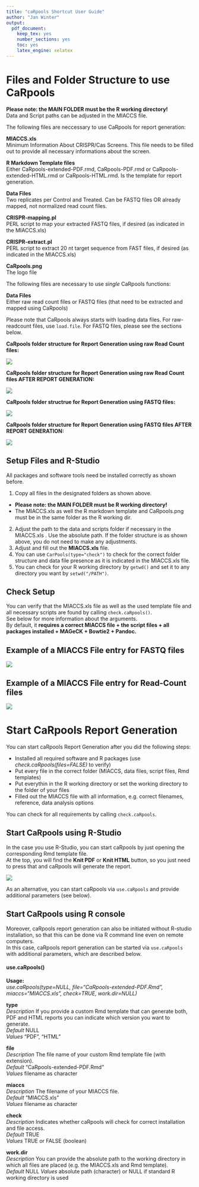 ```yaml
---
title: "caRpools Shortcut User Guide"
author: "Jan Winter"
output:
  pdf_document:
    keep_tex: yes
    number_sections: yes
    toc: yes
    latex_engine: xelatex
---
```


\newpage

\begin{center}
\includegraphics{./pictures/CaRpools.png}
\end{center}

\newpage

# Files and Folder Structure to use CaRpools

__Please note: the MAIN FOLDER must be the R working directory!__  
Data and Script paths can be adjusted in the MIACCS file.

The following files are neccessary to use CaRpools for report generation:  

**MIACCS.xls**  
Minimum Information About CRISPR/Cas Screens.  This file needs to be filled out to provide all necessary informations about the screen.  

**R Markdown Template files**  
Either CaRpools-extended-PDF.rmd, CaRpools-PDF.rmd or CaRpools-extended-HTML.rmd or CaRpools-HTML.rmd. Is the template for report generation.  

**Data Files**  
Two replicates per Control and Treated. Can be FASTQ files OR already mapped, not normalized read count files.  

**CRISPR-mapping.pl**  
PERL script to map your extracted FASTQ files, if desired (as indicated in the MIACCS.xls)  

**CRISPR-extract.pl**  
PERL script to extract 20 nt target sequence from FAST files, if desired (as indicated in the MIACCS.xls)  

**CaRpools.png**  
The logo file  

The following files are necessary to use _single_ CaRpools functions:  


**Data Files**  
Either raw read count files or FASTQ files (that need to be extracted and mapped using CaRpools)  

Please note that CaRpools always starts with loading data files. For raw-readcount files, use `load.file`. For FASTQ files, please see the sections below.



__CaRpools folder structure for Report Generation using raw Read Count files:__  

![](./pictures/folder-structure-before.png)



__CaRpools folder structure for Report Generation using raw Read Count files AFTER REPORT GENERATION:__

![](./pictures/folder-structure-FINAL.png)



__CaRpools folder structrue for Report Generation using FASTQ files:__  

![](./pictures/folder-structure-FASTQ-before.png)



__CaRpools folder structure for Report Generation using FASTQ files AFTER REPORT GENERATION:__

![](./pictures/folder-structure-FASTQ-FINAL.png)

\newpage

## Setup Files and R-Studio

All packages and software tools need be installed correctly as shown before.  

1. Copy all files in the designated folders as shown above.
  * __Please note: the MAIN FOLDER must be R working directory!__
  * The MIACCS.xls as well the R markdown template and CaRpools.png must be in the same folder as the R working dir.
2. Adjust the path to the data and scripts folder if necessary in the MIACCS.xls . Use the absolute path. If the folder structure is as shown above, you do not need to make any adjustments.
3. Adjust and fill out the **MIACCS.xls** file.
4. You can use `CarPools(type="check")` to check for the correct folder structure and data file presence as it is indicated in the MIACCS.xls file.
5. You can check for your R working directory by `getwd()` and set it to any directory you want by `setwd("/PATH")`.

## Check Setup

You can verify that the MIACCS.xls file as well as the used template file and all necessary scripts are found by calling `check.caRpools()`.  
See below for more information about the arguments.  
By default, it **requires a correct MIACCS file + the script files + all packages installed + MAGeCK + Bowtie2 + Pandoc.** 

## Example of a MIACCS File entry for FASTQ files

![](./pictures/miaccs-fastq.png)


## Example of a MIACCS File entry for Read-Count files

![](./pictures/miaccs-readcount.png)


# Start CaRpools Report Generation

You can start caRpools Report Generation after you did the following steps:

* Installed all required software and R packages (use _check.caRpools(files=FALSE)_ to verify)
* Put every file in the correct folder (MIACCS, data files, script files, Rmd templates)
* Put everythin in the R working directory or set the working directory to the folder of your files
* Filled out the MIACCS file with all information, e.g. correct filenames, reference, data analysis options

You can check for all requirements by calling `check.caRpools`.

## Start CaRpools using R-Studio

In the case you use R-Studio, you can start caRpools by just opening the corresponding Rmd template file.  
At the top, you will find the **Knit PDF** or **Knit HTML** button, so you just need to press that and caRpools will generate the report.  

![](./pictures/rstudio-knit.png)

As an alternative, you can start caRpools via `use.caRpools` and provide additional parameters (see below).  

## Start CaRpools using R console

Moreover, caRpools report generation can also be initiated without R-studio installation, so that this can be done via R command line even on remote computers.  
In this case, caRpools report generation can be started via `use.caRpools` with additional parameters, which are described below.  

#### use.caRpools()

**Usage:**  
*use.caRpools(type=NULL, file="CaRpools-extended-PDF.Rmd", miaccs="MIACCS.xls", check=TRUE, work.dir=NULL)*  

**type**  
*Description* If you provide a custom Rmd template that can generate both, PDF and HTML reports you can indicate which version you want to generate.  
*Default* NULL  
*Values* "PDF", "HTML"  

**file**  
*Description* The file name of your custom Rmd template file (with extension).  
*Default* "CaRpools-extended-PDF.Rmd"  
*Values* filename as character  

**miaccs**  
*Description* The filename of your MIACCS file.  
*Default* "MIACCS.xls"  
*Values* filename as character 

**check**  
*Description* Indicates whether caRpools will check for correct installation and file access.  
*Default* TRUE  
*Values* TRUE or FALSE (boolean)  

**work.dir**  
*Description* You can provide the absolute path to the working directory in which all files are placed (e.g. the MIACCS.xls and Rmd template).  
*Default* NULL 
*Values* absolute path (character) or NULL if standard R working directory is used